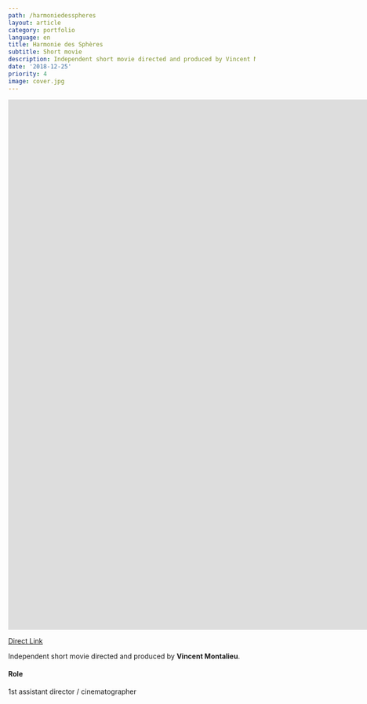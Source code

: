 ```yaml
---
path: /harmoniedesspheres
layout: article
category: portfolio
language: en
title: Harmonie des Sphères
subtitle: Short movie
description: Independent short movie directed and produced by Vincent Montalieu.
date: '2018-12-25'
priority: 4
image: cover.jpg
---
```


<iframe
  width="1920"
  height="1080"
  src="https://www.youtube.com/embed/W2fsqEoim-o?rel=0"
  frameBorder={0}
  allowFullScreen
></iframe>

[Direct Link](https://www.youtube.com/watch?v=W2fsqEoim-o)

Independent short movie directed and produced by **Vincent Montalieu**.

#### Role

1st assistant director / cinematographer
